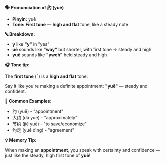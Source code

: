 **🗣️ Pronunciation of 约 (yuē)**

- **Pinyin:** yuē
- **Tone: First tone** — **high and flat** tone, like a steady note

**🔤 Breakdown:**

- **y** like **"y"** in "yes"
- **uē** sounds like **"way"** but shorter, with first tone → steady and high
- **yuē** sounds like **"yweh"** held steady and high

**🎧 Tone tip:**

The **first tone** (ˉ) is a **high and flat** tone:

Say it like you're making a definite appointment: **"yuē"** — steady and confident.

**📝 Common Examples:**

- 约 (yuē) - "appointment"
- 大约 (dà yuē) - "approximately"
- 节约 (jié yuē) - "to save/economize"
- 约定 (yuē dìng) - "agreement"

**💡 Memory Tip:**

When making an **appointment**, you speak with certainty and confidence — just like the steady, high
first tone of **yuē**!
